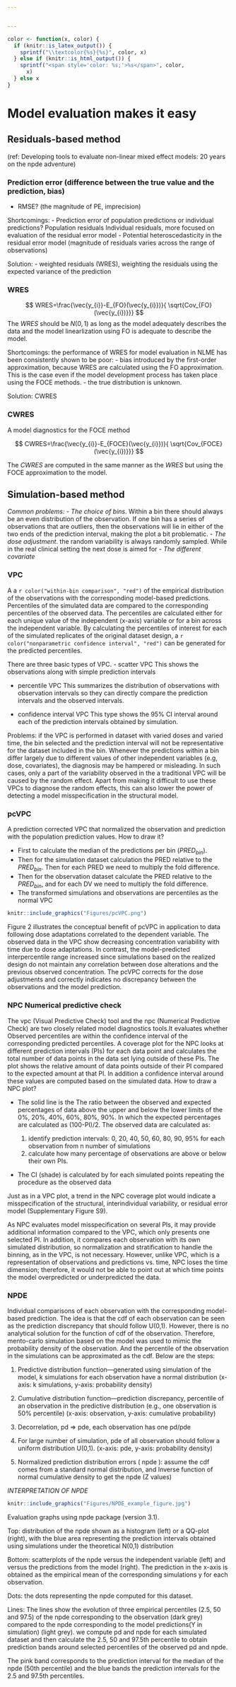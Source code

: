 ```yaml
---


---
```

```r
color <- function(x, color) {
  if (knitr::is_latex_output()) {
    sprintf("\\textcolor{%s}{%s}", color, x)
  } else if (knitr::is_html_output()) {
    sprintf("<span style='color: %s;'>%s</span>", color,
      x)
  } else x
}
```

# Model evaluation makes it easy

## Residuals-based method

 (ref: Developing tools to evaluate non-linear mixed effect models: 20 years on the npde adventure)
 
### Prediction error (difference between the true value and the prediction, bias)
-	RMSE? (the magnitude of PE, imprecision)

Shortcomings:
	  - Prediction error of population predictions or individual predictions?
      Population residuals
      Individual residuals, more focused on evaluation of the residual error model
    - Potential heteroscedasticity in the residual error model (magnitude of residuals varies across the range of observations)
    
Solution: 
  -	weighted residuals (WRES), weighting the residuals using the expected variance of the prediction

### WRES
  
$$
   WRES=\frac{\vec{y_{i}}-E_{FO}(\vec{y_{i}})}{ \sqrt{Cov_{FO}(\vec{y_{i})}}}
$$
The $WRES$ should be $N(0,1)$ as long as the model adequately describes the data and the model linearlization using FO is adequate to describe the model.

Shortcomings: the performance of WRES for model evaluation in NLME has been consistently shown to be poor:
- bias introduced by the first-order approximation, because WRES are calculated using the FO approximation. This is the case even if the model development process has taken place using the FOCE methods.
- the true distribution is unknown.

Solution: CWRES

### CWRES

A model diagnostics for the FOCE method

$$
   CWRES=\frac{\vec{y_{i}}-E_{FOCE}(\vec{y_{i}})}{ \sqrt{Cov_{FOCE}(\vec{y_{i})}}}
$$

The $CWRES$ are computed in the same manner as the $WRES$ but using the FOCE approximation to the model.

## Simulation-based method

*Common problems:*
- *The choice of bins*. Within a bin there should always be an even distribution of the observation. If one bin has a series of observations that are outliers, then the observations will lie in either of the two ends of the prediction interval, making the plot a bit problematic.
- *The dose adjustment*. the random variability is always randomly sampled. While in the real clinical setting the next dose is aimed for
- *The different covariate*

### VPC

A a `r color("within-bin comparison", "red")` of the empirical distribution of the observations with the corresponding model-based predictions. Percentiles of the simulated data are compared to the corresponding percentiles of the observed data. The percentiles are calculated either for each unique value of the independent (x-axis) variable or for a bin across the independent variable. By calculating the percentiles of interest for each of the simulated replicates of the original dataset design, a `r color("nonparametric confidence interval", "red")` can be generated for the predicted percentiles. 

There are three basic types of VPC.
- scatter VPC
This shows the observations along with simple prediction intervals

- percentile VPC
This summarizes the distribution of observations with observation intervals so they can directly compare the prediction intervals and the observed intervals.

- confidence interval VPC
This type shows the 95% CI interval around each of the prediction intervals obtained by simulation.

Problems: if the VPC is performed in dataset with varied doses and varied time, the bin selected and the prediction interval will not be representative for the dataset included in the bin. Whenever the predictions within a bin differ largely due to different values of other independent variables (e.g, dose, covariates), the diagnosis may be hampered or misleading. In such cases, only a part of the variability observed in the a traditional VPC will be caused by the random effect. Apart from making it difficult to use these VPCs to diagnose the random effects, this can also lower the power of detecting a model misspecification in the structural model.

### pcVPC

A prediction corrected VPC that normalized the observation and prediction with the population prediction values. How to draw it?

- First to calculate the median of the predictions per bin ($PRED_{bin}$).
- Then for the simulation dataset calculation the PRED relative to the $PRED_{bin}$. Then for each PRED we need to multiply the fold difference.
- Then for the observation dataset calculate the PRED relative to the $PRED_{bin}$, and for each DV we need to multiply the fold difference.
- The transformed simulations and observations are percentiles as the normal VPC

```r
knitr::include_graphics("Figures/pcVPC.png")
```

Figure 2 illustrates the conceptual benefit of pcVPC in application to data following dose adaptations correlated to the dependent variable. The observed data in the VPC show decreasing concentration variability with time due to dose adaptations. In contrast, the model-predicted interpercentile range increased since simulations based on the realized design do not maintain any correlation between dose alterations and the previous observed concentration. The pcVPC corrects for the dose adjustments and correctly indicates no discrepancy between the observations and the model prediction.

### NPC Numerical predictive check
The vpc (Visual Predictive Check) tool and the npc (Numerical Predictive Check) are two closely related model diagnostics tools.It evaluates whether Observed percentiles are within the confidence interval of the corresponding predicted percentiles.  A coverage plot for the NPC looks at different prediction intervals (PIs) for each data point and calculates the total number of data points in the data set lying outside of these PIs. The plot shows the relative amount of data points outside of their PI compared to the expected amount at that PI.  In addition a confidence interval around these values are computed based on the simulated data.
How to draw a NPC plot?

- The solid line is the The ratio between the observed and expected percentages of data above the upper and below the lower limits of the 0%, 20%, 40%, 60%, 80%, 90%. In which the expected percentages are calculated as (100-PI)/2. The observed data are calculated as:

  1. identify prediction intervals: 0, 20, 40, 50, 60, 80, 90, 95% for each observation from n number of simulations
  2. calculate how many percentage of observations are above or below their own PIs.
  
- The CI (shade) is calculated by for each simulated points repeating the procedure as the observed data

Just as in a VPC plot, a trend in the NPC coverage plot would indicate a misspecification of the structural, interindividual variability, or residual error model (Supplementary Figure S9). 

As NPC evaluates model misspecification on several PIs, it may provide additional information compared to the VPC, which only presents one selected PI. In addition, it compares each observation with its own simulated distribution, so normalization and stratification to handle the binning, as in the VPC, is not necessary. However, unlike VPC, which is a representation of observations and predictions vs. time, NPC loses the time dimension; therefore, it would not be able to point out at which time points the model overpredicted or underpredicted the data.

### NPDE
Individual comparisons of each observation with the corresponding model-based prediction. The idea is that the cdf of each observation can be seen as the prediction discrepancy that should follow U(0,1). However, there is no analytical solution for the function of cdf of the observation. Therefore, mento-carlo simulation based on the model was used to mimic the probability density of the observation. And the percentile of the observation in the simulations can be approximated as the cdf. Below are the steps:

1. Predictive distribution function—generated using simulation of the model, k simulations for each observation have a normal distribution (x-axis: k simulations, y-axis: probability density) 

2. Cumulative distribution function—prediction discrepancy, percentile of an observation in the predictive distribution (e.g., one observation is 50% percentile) (x-axis: observation, y-axis: cumulative probability) 

3. Decorrelation, pd => pde, each observation has one pd/pde 

4. For large number of simulation, pde of all observation should follow a uniform distribution U(0,1). (x-axis: pde, y-axis: probability density) 

5. Normalized prediction distribution errors ( npde ): assume the cdf  comes from a standard normal distribution, and Inverse function of normal cumulative density to get the npde (Z values) 

*INTERPRETATION OF NPDE*
```r
knitr::include_graphics("Figures/NPDE_example_figure.jpg")
```

Evaluation graphs using npde package (version 3.1).  

Top: distribution of the npde shown as a histogram (left) or a QQ-plot (right), with the blue area representing the prediction intervals obtained using simulations under the theoretical N(0,1) distribution  

Bottom: scatterplots of the npde versus the independent variable (left) and versus the predictions from the model (right). The prediction in the x-axis is obtained as the empirical mean of the corresponding simulations y  for each observation. 

Dots: the dots representing the npde computed for this dataset.  

Lines: The lines show the evolution of three empirical percentiles (2.5, 50 and 97.5) of the npde corresponding to the observation (dark grey) compared to the npde corresponding to the model predictions(Y in simulation) (light grey). we compute pd and npde for each simulated dataset and then calculate the 2.5, 50 and 97.5th percentile to obtain prediction bands around selected percentiles of the observed pd and npde.  

The pink band corresponds to the prediction interval for the median of the npde (50th percentile) and the blue bands the prediction intervals for the 2.5 and 97.5th percentiles. 